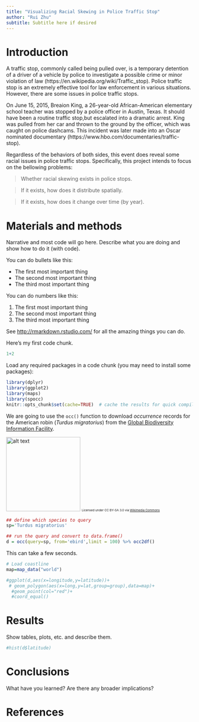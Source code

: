 ```yaml
---
title: "Visualizing Racial Skewing in Police Traffic Stop"
author: "Rui Zhu"
subtitle: Subtitle here if desired
---
```


# Introduction
A traffic stop, commonly called being pulled over, is a temporary detention of a driver of a vehicle by police to investigate a possible crime or minor violation of law (https://en.wikipedia.org/wiki/Traffic_stop). Police traffic stop is an extremely effective tool for law enforcement in various situations. However, there are some issues in police traffic stops.

On June 15, 2015, Breaion King, a 26-year-old African-American elementary school teacher was stopped by a police officer in Austin, Texas. It should have been a routine traffic stop,but escalated into a dramatic arrest. King was pulled from her car and thrown to the ground by the officer, which was caught on police dashcams. This incident was later made into an Oscar nominated documentary (https://www.hbo.com/documentaries/traffic-stop).  

Regardless of the behaviors of both sides, this event does reveal some racial issues in police traffic stops. Specifically, this project intends to focus on the bellowing problems:

> Whether racial skewing exists in police stops.

> If it exists, how does it distribute spatially.

> If it exists, how does it change over time (by year).

# Materials and methods

Narrative and most code will go here.  Describe what you are doing and show how to do it (with code).

You can do bullets like this:

* The first most important thing
* The second most important thing
* The third most important thing

You can do numbers like this:

1. The first most important thing
2. The second most important thing
3. The third most important thing

See [http://rmarkdown.rstudio.com/](http://rmarkdown.rstudio.com/) for all the amazing things you can do.


Here's my first code chunk.
```r
1+2
```

Load any required packages in a code chunk (you may need to install some packages):

```r
library(dplyr)
library(ggplot2)
library(maps)
library(spocc)
knitr::opts_chunk$set(cache=TRUE)  # cache the results for quick compiling
```


We are going to use the `occ()` function to download _occurrence_ records for the American robin (_Turdus migratorius_) from the [Global Biodiversity Information Facility](gbif.org).

<img src="https://upload.wikimedia.org/wikipedia/commons/b/b8/Turdus-migratorius-002.jpg" alt="alt text" width="200">
<small><small><small>Licensed under CC BY-SA 3.0 via [Wikimedia Commons](https://commons.wikimedia.org/wiki/File:Turdus-migratorius-002.jpg#/media/File:Turdus-migratorius-002.jpg)</small></small></small>

```r
## define which species to query
sp='Turdus migratorius'

## run the query and convert to data.frame()
d = occ(query=sp, from='ebird',limit = 100) %>% occ2df()
```
This can take a few seconds.

```r
# Load coastline
map=map_data("world")

#ggplot(d,aes(x=longitude,y=latitude))+
 # geom_polygon(aes(x=long,y=lat,group=group),data=map)+
  #geom_point(col="red")+
  #coord_equal()
```


# Results

Show tables, plots, etc. and describe them.

```r
#hist(d$latitude)
```

# Conclusions

What have you learned?  Are there any broader implications?

# References

